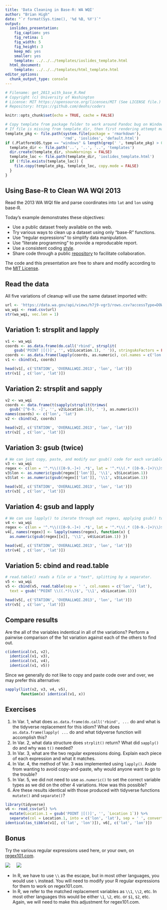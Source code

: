 ```yaml
---
title: 'Data Cleaning in Base-R: WA WQI'
author: "Brian High"
date: "`r format(Sys.time(), '%d %B, %Y')`"
output:
  ioslides_presentation:
    fig_caption: yes
    fig_retina: 1
    fig_width: 5
    fig_height: 3
    keep_md: yes
    smaller: yes
    template: ../../../templates/ioslides_template.html
  html_document:
    template: ../../../templates/html_template.html
editor_options: 
  chunk_output_type: console
---
```


```r
# Filename: get_2013_with_base_R.Rmd
# Copyright (c) University of Washington
# License: MIT https://opensource.org/licenses/MIT (See LICENSE file.)
# Repository: https://github.com/deohs/coders
```

```r
knitr::opts_chunk$set(echo = TRUE, cache = FALSE)
```

```r
# Copy template from package folder to work around Pandoc bug on Windows.
# If file is missing from template_dir, then first rendering attempt may fail.
template_pkg <- file.path(system.file(package = 'rmarkdown'), 
                          'rmd', 'ioslides', 'default.html')
if (.Platform$OS.type == "windows" & length(grep(' ', template_pkg) > 0)) { 
  template_dir <- file.path('..', '..', '..', 'templates')
  dir.create(template_dir, showWarnings = FALSE)
  template_loc <- file.path(template_dir, 'ioslides_template.html')
  if (!file.exists(template_loc)) {
    file.copy(template_pkg, template_loc, copy.mode = FALSE)
  }
}
```

## Using Base-R to Clean WA WQI 2013

Read the 2013 WA WQI file and parse coordinates into `lat` and `lon` using base-R.

Today's example demonstrates these objectives:

* Use a public dataset freely available on the web.
* Try various ways to clean up a dataset using only "base-R" functions.
* Use "regular expressions" to simplify data manipulation.
* Use "literate programming" to provide a reproducable report.
* Use a consistent coding [style](https://google.github.io/styleguide/Rguide.xml).
* Share code through a public [repository](https://github.com/deohs/coders) to 
  facilitate collaboration.

The code and this presentation are free to share and modify according to the 
[MIT License](https://github.com/deohs/coders/blob/master/LICENSE).

## Read the data

All five variations of cleanup will use the same dataset imported with:

```r
url <- 'https://data.wa.gov/api/views/h7j9-vgr3/rows.csv?accessType=DOWNLOAD'
wa_wqi <- read.csv(url)
str(wa_wqi, vec.len = 1)
```

## Variation 1: strsplit and lapply

```r
v1 <- wa_wqi
coords <- as.data.frame(do.call('rbind', strsplit(
    gsub('POINT |[()]', '', v1$Location.1), ' ')), stringsAsFactors = FALSE)
coords <- as.data.frame(lapply(coords, as.numeric), col.names = c('lon', 'lat'))
v1 <- cbind(v1, coords)

head(v1[, c('STATION', 'OVERALLWQI.2013', 'lon', 'lat')])
str(v1[ , c('lon', 'lat')])
```

## Variation 2: strsplit and sapply

```r
v2 <- wa_wqi
coords <- data.frame(t(sapply(strsplit(trimws(
  gsub('[^0-9. -]', '', v2$Location.1)), ' '), as.numeric)))
names(coords) <- c('lon', 'lat')
v2 <- cbind(v2, coords)

head(v2[, c('STATION', 'OVERALLWQI.2013', 'lon', 'lat')])
str(v2[ , c('lon', 'lat')])
```

## Variation 3: gsub (twice)

```r
# We can just copy, paste, and modify our gsub() code for each variable.
v3 <- wa_wqi
regex <- c(lon = '^.*\\(([0-9.-]+) .*$', lat = '^.*\\(.* ([0-9.-]+)\\)$')
v3$lon <- as.numeric(gsub(regex[['lon']], '\\1', v3$Location.1))
v3$lat <- as.numeric(gsub(regex[['lat']], '\\1', v3$Location.1))

head(v3[, c('STATION', 'OVERALLWQI.2013', 'lon', 'lat')])
str(v3[ , c('lon', 'lat')])
```

## Variation 4: gsub and lapply

```r
# We can use lapply() to iterate through out regexs, applying gsub() to each.
v4 <- wa_wqi
regex <- c(lon = '^.*\\(([0-9.-]+) .*$', lat = '^.*\\(.* ([0-9.-]+)\\)$')
v4[, names(regex)] <- lapply(names(regex), function(x) {
  as.numeric(gsub(regex[[x]], '\\1', v4$Location.1)) })

head(v4[, c('STATION', 'OVERALLWQI.2013', 'lon', 'lat')])
str(v4[ , c('lon', 'lat')])
```

## Variation 5: cbind and read.table

```r
# read.table() reads a file or a "text", splitting by a separator.
v5 <- wa_wqi
v5 <- cbind(v5, read.table(sep = ' ', col.names = c('lon', 'lat'), 
  text = gsub('^POINT \\((.*)\\)$', '\\1', v5$Location.1)))

head(v5[, c('STATION', 'OVERALLWQI.2013', 'lon', 'lat')])
str(v5[ , c('lon', 'lat')])
```

## Compare results

Are the all of the variables indentical in all of the variations? Perform a 
pairwise comparison of the 1st variation against each of the others to find out.

```r
c(identical(v1, v2),
  identical(v1, v3),
  identical(v1, v4),
  identical(v1, v5))
```

Since we generally do not like to copy and paste code over and over, we may 
prefer this alternative:

```r
sapply(list(v2, v3, v4, v5), 
       function(x) identical(v1, x))
```

## Exercises

1. In Var. 1, what does `as.data.frame(do.call('rbind', ...` do and what is 
   the tidyverse replacement for this idiom? What does `as.data.frame(lapply( ...`
   do and what tidyverse function will accomplish this?
2. In Var. 2, what data structure does `strplit()` return? What did `sapply()` 
   do and why was `t()` needed?
3. In Var. 3, what are the two regular expressions doing. Explain each piece of
   each expression and what it matches.
4. In Var. 4, the method of Var. 3 was implemented using `lapply()`. Aside from
   wanting to avoid copy-and-paste, why would anyone want to go to the trouble?
5. In Var. 5, we did not need to use `as.numeric()` to set the correct variable 
   types as we did on the other 4 variations. How was this possible?
6. Are these results identical with those produced with tidyverse functions 
   `mutate()` and `separate()`?

```r
library(tidyverse)
v6 <- read_csv(url) %>% 
  mutate(Location.1 = gsub('POINT |[()]', '', `Location 1`)) %>%
  separate(col = Location.1, into = c('lon', 'lat'), sep = ' ', convert = TRUE)
identical(as_tibble(v1[, c('lat', 'lon')]), v6[, c('lat', 'lon')])
```

## Bonus

Try the various regular expressions used here, or your own, on 
[regex101.com](https://regex101.com/).

![](regex0.png) &nbsp;&nbsp;&nbsp;
![](regex3lon.png)

* In R, we have to use `\\` as the escape, but in most other languages, you 
  would use `\` instead. You will need to modify your R regular expressions 
  for them to work on regex101.com.
* In R, we refer to the matched replacement variables as `\\1`, `\\2`, etc. In
  most other languages this would be either `\1`, `\2`, etc. or `$1`, `$2`, etc.
  Again, we will need to make this adjustment for regex101.com.
